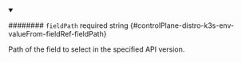 
<details className="config-field" data-expandable="false" open>
<summary>

######## `fieldPath` <span className="config-field-required" data-required="false">required</span> <span className="config-field-type">string</span> <span className="config-field-default"></span> <span className="config-field-enum"></span> {#controlPlane-distro-k3s-env-valueFrom-fieldRef-fieldPath}

Path of the field to select in the specified API version.

</summary>



</details>
